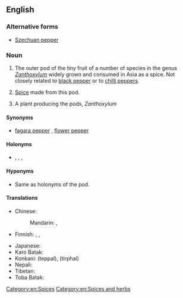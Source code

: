 ==English==
{{wikipedia}}

===Alternative forms===
* [[Szechuan pepper]]

===Noun===
{{en-noun|head=[[Sichuan]] [[pepper]]|-|s}}

# {{context|countable|uncountable|lang=en}} The outer pod of the tiny fruit of a number of species in the genus ''[[Zanthoxylum]]'' widely grown and consumed in Asia as a spice. Not closely related to [[black pepper]] or to [[chilli pepper]]s.  
# {{context|uncountable|lang=en}} [[spice|Spice]] made from this pod.
# {{context|countable|lang=en}} A plant producing the pods, ''Zanthoxylum''

====Synonyms====
* {{sense|pod and spice}} [[fagara pepper]]<!-- or just fagara ?-->, [[flower pepper]]

====Holonyms====
* {{sense|pod}} {{taxlink|Zanthoxylum piperitum|species|noshow=1}}, {{taxlink|Zanthoxylum sancho|species|noshow=1}}, {{taxlink|Zanthoxylum schinifolium|species|noshow=1}}, {{taxlink|Zanthoxylum simulans|species|noshow=1}}

====Hyponyms====
* {{sense|plant}} Same as holonyms of the pod.

====Translations====
{{trans-top|pod of Zanthoxylum}}
* Chinese:
*: Mandarin: {{t+|cmn|花椒|tr=huājiāo|sc=Hani}}, {{qualifier|less common}} {{t+|cmn|山椒|tr=shānjiāo|sc=Hani}}
* Finnish: {{t|fi|sichuaninpippuri}}, {{t|fi|anispippuri}}, {{t|fi|kiinanpippuri}}
{{trans-mid}}
* Japanese: {{t+|ja|山椒|tr=sanshō}}
* Karo Batak: {{t|btx|tuba}}
* Konkani: (teppal), (tirphal) {{rfscript|und|sc=Deva}}
* Nepali: {{t|ne|टिमुर|tr=timur}}
* Tibetan: {{t|bo|གཡེར་མ|tr=gayer ma|sc=Tibt}}
* Toba Batak: {{t|bbc|andaliman}}
{{trans-bottom}}

[[Category:en:Spices]]
[[Category:en:Spices and herbs]]